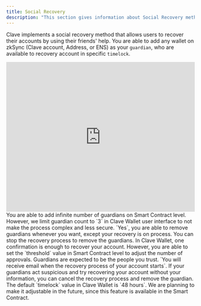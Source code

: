 ```yaml
---
title: Social Recovery
description: "This section gives information about Social Recovery method that Clave implements."
---
```


Clave implements a social recovery method that allows users to recover their accounts by using their friends' help.
You are able to add any wallet on zkSync (Clave account, Address, or ENS) as your `guardian`, who are available to recovery account in specific `timelock`.


<Card>
<iframe width="100%" height="400" src="https://www.youtube.com/embed/ATAUI9i27RM?si=__d1jtirDuZwgQbb" title="YouTube video player" frameBorder="0" allow="accelerometer; autoplay; clipboard-write; encrypted-media; gyroscope; picture-in-picture; web-share"></iframe>
</Card>

<AccordionGroup>
  <Accordion title="How many guardians can I add?">
    You are able to add infinite number of guardians on Smart Contract level. However, we limit guardian count to `3` in Clave Wallet user interface to not make the process complex and less secure.
  </Accordion>

  <Accordion title="Can I remove the guardians after adding them?">
    `Yes`, you are able to remove guardians whenever you want, except your recovery is on process. You can stop the recovery process to remove the guardians.
  </Accordion>

  <Accordion title="How many guardian approvals do I need to recover my account?">
    In Clave Wallet, one confirmation is enough to recover your account. However, you are able to set the `threshold` value in Smart Contract level to adjust the number of approvals.
  </Accordion>

  <Accordion title="What if my guardians act suspicious?">
    Guardians are expected to be the people you trust. `You will receive email when the recovery process of your account starts`.
    If your guardians act suspicious and try recovering your account without your information, you can cancel the recovery process and remove the guardian.
  </Accordion>

  <Accordion title="How long should I wait to execute my recovery?">
    The default `timelock` value in Clave Wallet is `48 hours`. We are planning to make it adjustable in the future, since this feature is available in the Smart Contract.
  </Accordion>


</AccordionGroup>